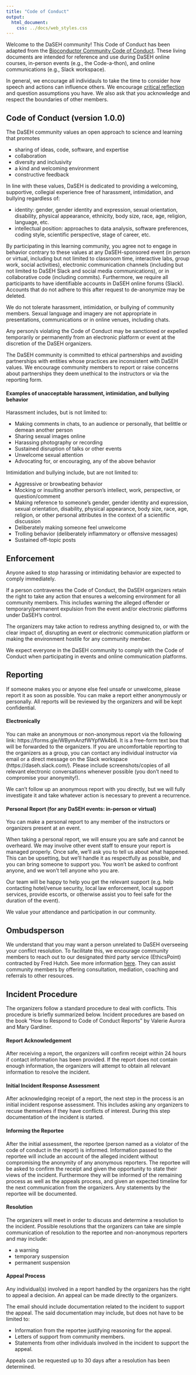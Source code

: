 ```yaml
---
title: "Code of Conduct"
output: 
  html_document:
    css: ../docs/web_styles.css
---
```


Welcome to the DaSEH community! This Code of Conduct has been adapted from the [Bioconductor Community Code of Conduct](https://bioconductor.org/about/code-of-conduct/). These living documents are intended for reference and use during DaSEH online courses, in-person events (e.g., the Code-a-thon), and online communications (e.g., Slack workspace).

In general, we encourage all individauls to take the time to consider how speech and actions can influence others. We encourage [critical reflection](https://www.dso.ufl.edu/documents/nsfp/What_is_Critical_Reflection.pdf) and question assumptions you have. We also ask that you acknowledge and respect the boundaries of other members.

## Code of Conduct (version 1.0.0)

The DaSEH community values an open approach to science and learning that promotes

- sharing of ideas, code, software, and expertise  
- collaboration   
- diversity and inclusivity  
- a kind and welcoming environment  
- constructive feedback

In line with these values, DaSEH is dedicated to providing a welcoming, supportive, collegial experience free of harassment, intimidation, and bullying regardless of:

- identity: gender, gender identity and expression, sexual orientation, disability, physical appearance, ethnicity, body size, race, age, religion, language, etc.  
- intellectual position: approaches to data analysis, software preferences, coding style, scientific perspective, stage of career, etc.

By participating in this learning community, you agree not to engage in behavior contrary to these values at any DaSEH-sponsored event (in person or virtual, including but not limited to classroom time, interactive labs, group work, social activities), electronic communication channels (including but not limited to DaSEH Slack and social media communications), or in collaborative code (including commits). Furthermore, we require all participants to have identifiable accounts in DaSEH online forums (Slack). Accounts that do not adhere to this after request to de-anonymize may be deleted.

We do not tolerate harassment, intimidation, or bullying of community members. Sexual language and imagery are not appropriate in presentations, communications or in online venues, including chats.

Any person/s violating the Code of Conduct may be sanctioned or expelled temporarily or permanently from an electronic platform or event at the discretion of the DaSEH organizers.

The DaSEH community is committed to ethical partnerships and avoiding partnerships with entities whose practices are inconsistent with DaSEH values. We encourage community members to report or raise concerns about partnerships they deem unethical to the instructors or via the reporting form.

#### Examples of unacceptable harassment, intimidation, and bullying behavior

Harassment includes, but is not limited to:

- Making comments in chats, to an audience or personally, that belittle or demean another person  
- Sharing sexual images online  
- Harassing photography or recording  
- Sustained disruption of talks or other events  
- Unwelcome sexual attention  
- Advocating for, or encouraging, any of the above behavior  

Intimidation and bullying include, but are not limited to:

- Aggressive or browbeating behavior  
- Mocking or insulting another person’s intellect, work, perspective, or question/comment  
- Making reference to someone’s gender, gender identity and expression, sexual orientation, disability, physical appearance, body size, race, age, religion, or other personal attributes in the context of a scientific discussion  
- Deliberately making someone feel unwelcome  
- Trolling behavior (deliberately inflammatory or offensive messages)  
- Sustained off-topic posts  

## Enforcement

Anyone asked to stop harassing or intimidating behavior are expected to comply immediately.

If a person contravenes the Code of Conduct, the DaSEH organizers retain the right to take any action that ensures a welcoming environment for all community members. This includes warning the alleged offender or temporary/permanent expulsion from the event and/or electronic platforms under DaSEH’s control.

The organizers may take action to redress anything designed to, or with the clear impact of, disrupting an event or electronic communication platform or making the environment hostile for any community member.

We expect everyone in the DaSEH community to comply with the Code of Conduct when participating in events and online communication platforms.

## Reporting

If someone makes you or anyone else feel unsafe or unwelcome, please report it as soon as possible. You can make a report either anonymously or personally. All reports will be reviewed by the organizers and will be kept confidential.

#### Electronically

You can make an anonymous or non-anonymous report via the following link: https://forms.gle/WBymAnzfWYpfWk4b6. It is a free-form text box that will be forwarded to the organizers. If you are uncomfortable reporting to the organizers as a group, you can contact any individual instructor via email or a direct message on the Slack workspace (https://daseh.slack.com/). Please include screenshots/copies of all relevant electronic conversations whenever possible (you don’t need to compromise your anonymity!).

We can’t follow up an anonymous report with you directly, but we will fully investigate it and take whatever action is necessary to prevent a recurrence.

#### Personal Report (for any DaSEH events: in-person or virtual)

You can make a personal report to any member of the instructors or organizers present at an event.

When taking a personal report, we will ensure you are safe and cannot be overheard. We may involve other event staff to ensure your report is managed properly. Once safe, we’ll ask you to tell us about what happened. This can be upsetting, but we’ll handle it as respectfully as possible, and you can bring someone to support you. You won’t be asked to confront anyone, and we won’t tell anyone who you are.

Our team will be happy to help you get the relevant support (e.g. help contacting hotel/venue security, local law enforcement, local support services, provide escorts, or otherwise assist you to feel safe for the duration of the event).

We value your attendance and participation in our community.

## Ombudsperson

We understand that you may want a person unrelated to DaSEH overseeing your conflict resolution. To facilitate this, we encourage community members to reach out to our designated third party service (EthicsPoint) contracted by Fred Hutch. See more information [here](https://secure.ethicspoint.com/domain/media/en/gui/89211/index.html). They can assist community members by offering consultation, mediation, coaching and referrals to other resources.

## Incident Procedure

The organizers follow a standard procedure to deal with conflicts. This procedure is briefly summarized below. Incident procedures are based on the book “How to Respond to Code of Conduct Reports” by Valerie Aurora and Mary Gardiner.

#### Report Acknowledgement

After receiving a report, the organizers will confirm receipt within 24 hours if contact information has been provided. If the report does not contain enough information, the organizers will attempt to obtain all relevant information to resolve the incident.

#### Initial Incident Response Assessment

After acknowledging receipt of a report, the next step in the process is an initial incident response assessment. This includes asking any organizers to recuse themselves if they have conflicts of interest. During this step documentation of the incident is started.

#### Informing the Reportee

After the initial assessment, the reportee (person named as a violator of the code of conduct in the report) is informed. Information passed to the reportee will include an account of the alleged incident without compromising the anonymity of any anonymous reporters. The reportee will be asked to confirm the receipt and given the opportunity to state their views of the incident. Furthermore they will be informed of the remaining process as well as the appeals process, and given an expected timeline for the next communication from the organizers. Any statements by the reportee will be documented.

#### Resolution

The organizers will meet in order to discuss and determine a resolution to the incident. Possible resolutions that the organizers can take are simple communication of resolution to the reportee and non-anonymous reporters and may include:

- a warning
- temporary suspension
- permanent suspension

#### Appeal Process

Any individual(s) involved in a report handled by the organizers has the right to appeal a decision. An appeal can be made directly to the organizers.

The email should include documentation related to the incident to support the appeal. The said documentation may include, but does not have to be limited to:

- Information from the reportee justifying reasoning for the appeal.  
- Letters of support from community members.  
- Statements from other individuals involved in the incident to support the appeal.  

Appeals can be requested up to 30 days after a resolution has been determined.

